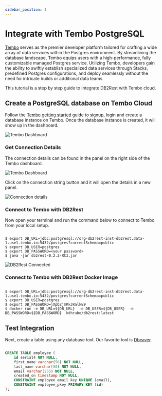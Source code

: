 ```yaml
---
sidebar_position: 1
---
```


# Integrate with Tembo PostgreSQL

[Tembo](https://tembo.io/) serves as the premier developer platform tailored for crafting a wide array of data services within the Postgres environment.
By streamlining the database landscape, Tembo equips users with a high-performance, fully customizable managed Postgres service.
Utilizing Tembo, developers gain the ability to swiftly establish specialized
data services through Stacks, predefined Postgres configurations, and deploy seamlessly without the need for intricate builds or additional data teams.

This tutorial is a step by step guide to integrate DB2Rest with Tembo cloud.

## Create a PostgreSQL database on Tembo Cloud

Follow the [Tembo getting started](https://tembo.io/docs/tembo-cloud/getting_started) guide to signup, login and create a database instance on Tembo.
Once the database instance is created, it will show up in the dashboard.

![Tembo Dashboard](./assets/tembo-dashboard.png "Tembo Dashboard")


### Get Connection Details

The connection details can be found in the panel on the right side of the Tembo dashboard.

![Tembo Dashboard](./assets/connection-strings.png "Tembo Connection Strings")

Click on the connection string button and it will open the details in a new panel.

![Connection details](./assets/connection-detail.png "Connection details")


### Connect to Tembo with DB2Rest

Now open your terminal and run the command below to connect to Tembo from your local setup.

```Shell

$ export DB_URL=jdbc:postgresql://org-db2rest-inst-db2rest.data-1.use1.tembo.io:5432/postgres?currentSchema=public
$ export DB_USER=postgres
$ export DB_PASSWORD=<your password>
$ java -jar db2rest-0.2.2-RC3.jar

```

![DB2Rest Connected](./assets/db2rest-start-jar.png "DB2Rest Connected")


### Connect to Tembo with DB2Rest Docker Image

```Shell

$ export DB_URL=jdbc:postgresql://org-db2rest-inst-db2rest.data-1.use1.tembo.io:5432/postgres?currentSchema=public
$ export DB_USER=postgres
$ export DB_PASSWORD=jXpb2jmKkJRalkE9
$ docker run -e DB_URL=${DB_URL}  -e DB_USER=${DB_USER}  -e DB_PASSWORD=${DB_PASSWORD}  kdhrubo/db2rest:latest

```

## Test Integration

Next, create a table using any database tool. Our favorite tool is [Dbeaver](https://dbeaver.io/).

```SQL

CREATE TABLE employee (
	id serial4 NOT NULL,
	first_name varchar(50) NOT NULL,
	last_name varchar(50) NOT NULL,
	email varchar(255) NOT NULL,
	created_on timestamp NOT NULL,
	CONSTRAINT employee_email_key UNIQUE (email),
	CONSTRAINT employee_pkey PRIMARY KEY (id)
);

```
